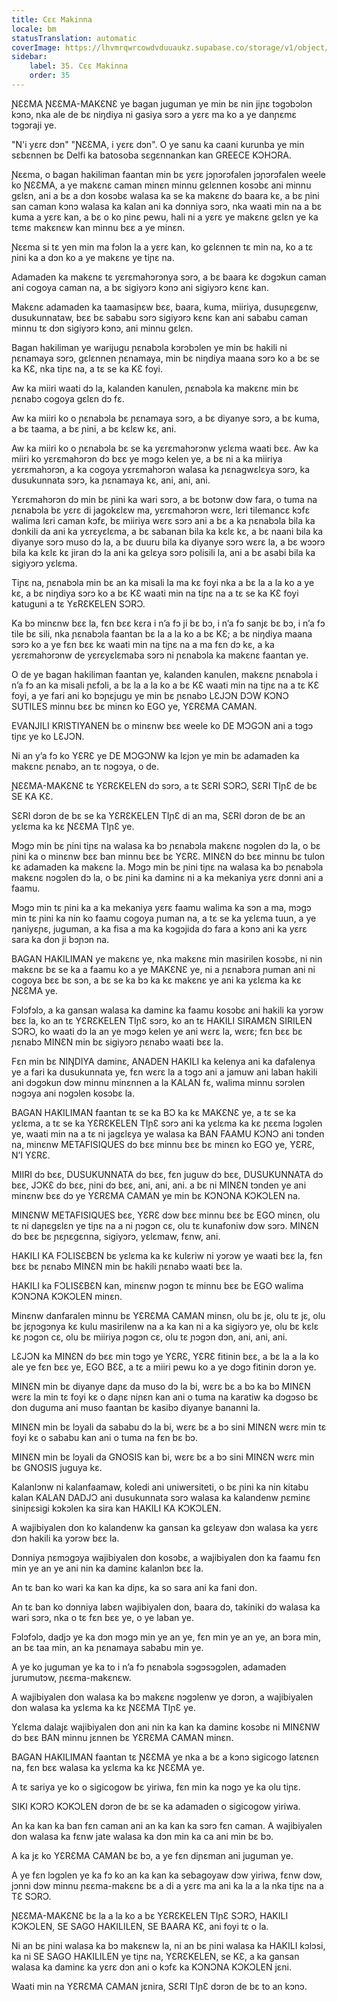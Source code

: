 ```yaml
---
title: Cɛɛ Makinna
locale: bm
statusTranslation: automatic
coverImage: https://lhvmrqwrcowdvduuaukz.supabase.co/storage/v1/object/public/strapi-uploads/small_cover-educacion-fundamental.webp-2d51a7828a2b1309555be27f7e2a61a0.webp
sidebar:
    label: 35. Cɛɛ Makinna
    order: 35
---
```

ƝƐƐMA ƝƐƐMA-MAKƐNƐ ye bagan juguman ye min bɛ nin jiɲɛ tɔgɔbɔlɔn kɔnɔ, nka ale de bɛ niŋdiya ni gasiya sɔrɔ a yɛrɛ ma ko a ye danɲɛmɛ tɔgɔraji ye.

"N'i yɛrɛ dɔn" "ƝƐƐMA, i yɛrɛ dɔn". O ye sanu ka caani kurunba ye min sɛbɛnnen bɛ Delfi ka batosoba sɛgɛnnankan kan GREECE KƆHƆRA.

Ɲɛɛma, o bagan hakiliman faantan min bɛ yɛrɛ jɔɲɔrɔfalen jɔɲɔrɔfalen weele ko ƝƐƐMA, a ye makɛnɛ caman minɛn minnu gɛlɛnnen kosɔbɛ ani minnu gɛlɛn, ani a bɛ a dɔn kosɔbɛ walasa ka se ka makɛnɛ dɔ baara kɛ, a bɛ ɲini san caman kɔnɔ walasa ka kalan ani ka dɔnniya sɔrɔ, nka waati min na a bɛ kuma a yɛrɛ kan, a bɛ o ko ɲinɛ pewu, hali ni a yɛrɛ ye makɛnɛ gɛlɛn ye ka tɛmɛ makɛnɛw kan minnu bɛɛ a ye minɛn.

Ɲɛɛma si tɛ yen min ma fɔlɔn la a yɛrɛ kan, ko gɛlɛnnen tɛ min na, ko a tɛ ɲini ka a dɔn ko a ye makɛnɛ ye tiɲɛ na.

Adamaden ka makɛnɛ tɛ yɛrɛmahɔrɔnya sɔrɔ, a bɛ baara kɛ dɔgɔkun caman ani cogoya caman na, a bɛ sigiyɔrɔ kɔnɔ ani sigiyɔrɔ kɛnɛ kan.

Makɛnɛ adamaden ka taamasiɲɛw bɛɛ, baara, kuma, miiriya, dusuɲɛgɛnw, dusukunnataw, bɛɛ bɛ sababu sɔrɔ sigiyɔrɔ kɛnɛ kan ani sababu caman minnu tɛ dɔn sigiyɔrɔ kɔnɔ, ani minnu gɛlɛn.

Bagan hakiliman ye warijugu ɲɛnabɔla kɔrɔbɔlen ye min bɛ hakili ni ɲɛnamaya sɔrɔ, gɛlɛnnen ɲɛnamaya, min bɛ niŋdiya maana sɔrɔ ko a bɛ se ka KƐ, nka tiɲɛ na, a tɛ se ka KƐ foyi.

Aw ka miiri waati dɔ la, kalanden kanulen, ɲɛnabɔla ka makɛnɛ min bɛ ɲɛnabɔ cogoya gɛlɛn dɔ fɛ.

Aw ka miiri ko o ɲɛnabɔla bɛ ɲɛnamaya sɔrɔ, a bɛ diyanye sɔrɔ, a bɛ kuma, a bɛ taama, a bɛ ɲini, a bɛ kɛlɛw kɛ, ani.

Aw ka miiri ko o ɲɛnabɔla bɛ se ka yɛrɛmahɔrɔnw yɛlɛma waati bɛɛ. Aw ka miiri ko yɛrɛmahɔrɔn dɔ bɛɛ ye mɔgɔ kelen ye, a bɛ ni a ka miiriya yɛrɛmahɔrɔn, a ka cogoya yɛrɛmahɔrɔn walasa ka ɲɛnagwɛlɛya sɔrɔ, ka dusukunnata sɔrɔ, ka ɲɛnamaya kɛ, ani, ani, ani.

Yɛrɛmahɔrɔn dɔ min bɛ ɲini ka wari sɔrɔ, a bɛ botɔnw dɔw fara, o tuma na ɲɛnabɔla bɛ yɛrɛ di jagokɛlɛw ma, yɛrɛmahɔrɔn wɛrɛ, lɛri tilemancɛ kɔfɛ walima lɛri caman kɔfɛ, bɛ miiriya wɛrɛ sɔrɔ ani a bɛ a ka ɲɛnabɔla bila ka dɔnkili da ani ka yɛrɛyɛlɛma, a bɛ sabanan bila ka kɛlɛ kɛ, a bɛ naani bila ka diyanye sɔrɔ muso dɔ la, a bɛ duuru bila ka diyanye sɔrɔ wɛrɛ la, a bɛ wɔɔrɔ bila ka kɛlɛ kɛ jiran dɔ la ani ka gɛlɛya sɔrɔ polisili la, ani a bɛ asabi bila ka sigiyɔrɔ yɛlɛma.

Tiɲɛ na, ɲɛnabɔla min bɛ an ka misali la ma kɛ foyi nka a bɛ la a la ko a ye kɛ, a bɛ niŋdiya sɔrɔ ko a bɛ KƐ waati min na tiɲɛ na a tɛ se ka KƐ foyi katuguni a tɛ YɛRƐKELEN SƆRƆ.

Ka bɔ minɛnw bɛɛ la, fɛn bɛɛ kɛra i n’a fɔ ji bɛ bɔ, i n’a fɔ sanjɛ bɛ bɔ, i n’a fɔ tile bɛ sili, nka ɲɛnabɔla faantan bɛ la a la ko a bɛ KƐ; a bɛ niŋdiya maana sɔrɔ ko a ye fɛn bɛɛ kɛ waati min na tiɲɛ na a ma fɛn dɔ kɛ, a ka yɛrɛmahɔrɔnw de yɛrɛyɛlɛmaba sɔrɔ ni ɲɛnabɔla ka makɛnɛ faantan ye.

O de ye bagan hakiliman faantan ye, kalanden kanulen, makɛnɛ ɲɛnabɔla i n’a fɔ an ka misali ɲɛfɔli, a bɛ la a la ko a bɛ KƐ waati min na tiɲɛ na a tɛ KƐ foyi, a ye fari ani ko bɔɲɛjugu ye min bɛ ɲɛnabɔ LƐJƆN DƆW KƆNƆ SUTILES minnu bɛɛ bɛ minɛn ko EGO ye, YƐRƐMA CAMAN.

EVANJILI KRISTIYANEN bɛ o minɛnw bɛɛ weele ko DE MƆGƆN ani a tɔgɔ tiɲɛ ye ko LƐJƆN.

Ni an y’a fɔ ko YƐRƐ ye DE MƆGƆNW ka lɛjɔn ye min bɛ adamaden ka makɛnɛ ɲɛnabɔ, an tɛ nɔgɔya, o de.

ƝƐƐMA-MAKƐNƐ tɛ YƐRƐKELEN dɔ sɔrɔ, a tɛ SƐRI SƆRƆ, SƐRI TIɲƐ de bɛ SE KA KƐ.

SƐRI dɔrɔn de bɛ se ka YƐRƐKELEN TIɲƐ di an ma, SƐRI dɔrɔn de bɛ an yɛlɛma ka kɛ ƝƐƐMA TIɲƐ ye.

Mɔgɔ min bɛ ɲini tiɲɛ na walasa ka bɔ ɲɛnabɔla makɛnɛ nɔgɔlen dɔ la, o bɛ ɲini ka o minɛnw bɛɛ ban minnu bɛɛ bɛ YƐRƐ. MINƐN dɔ bɛɛ minnu bɛ tulon kɛ adamaden ka makɛnɛ la. Mɔgɔ min bɛ ɲini tiɲɛ na walasa ka bɔ ɲɛnabɔla makɛnɛ nɔgɔlen dɔ la, o bɛ ɲini ka daminɛ ni a ka mekaniya yɛrɛ dɔnni ani a faamu.

Mɔgɔ min tɛ ɲini ka a ka mekaniya yɛrɛ faamu walima ka sɔn a ma, mɔgɔ min tɛ ɲini ka nin ko faamu cogoya ɲuman na, a tɛ se ka yɛlɛma tuun, a ye ŋaniyɛɲɛ, juguman, a ka fisa a ma ka kɔgɔjida dɔ fara a kɔnɔ ani ka yɛrɛ sara ka don ji bɔɲɔn na.

BAGAN HAKILIMAN ye makɛnɛ ye, nka makɛnɛ min masirilen kosɔbɛ, ni nin makɛnɛ bɛ se ka a faamu ko a ye MAKƐNƐ ye, ni a ɲɛnabɔra ɲuman ani ni cogoya bɛɛ bɛ sɔn, a bɛ se ka bɔ ka kɛ makɛnɛ ye ani ka yɛlɛma ka kɛ ƝƐƐMA ye.

Fɔlɔfɔlɔ, a ka gansan walasa ka daminɛ ka faamu kosɔbɛ ani hakili ka yɔrɔw bɛɛ la, ko an tɛ YƐRƐKELEN TIɲƐ sɔrɔ, ko an tɛ HAKILI SIRAMƐN SIRILEN SƆRƆ, ko waati dɔ la an ye mɔgɔ kelen ye ani wɛrɛ la, wɛrɛ; fɛn bɛɛ bɛ ɲɛnabɔ MINƐN min bɛ sigiyɔrɔ ɲɛnabɔ waati bɛɛ la.

Fɛn min bɛ NIŊDIYA daminɛ, ANADEN HAKILI ka kelenya ani ka dafalenya ye a fari ka dusukunnata ye, fɛn wɛrɛ la a tɔgɔ ani a jamuw ani laban hakili ani dɔgɔkun dɔw minnu minɛnnen a la KALAN fɛ, walima minnu sɔrɔlen nɔgɔya ani nɔgɔlen kosɔbɛ la.

BAGAN HAKILIMAN faantan tɛ se ka BƆ ka kɛ MAKƐNƐ ye, a tɛ se ka yɛlɛma, a tɛ se ka YƐRƐKELEN TIɲƐ sɔrɔ ani ka yɛlɛma ka kɛ ɲɛɛma lɔgɔlen ye, waati min na a tɛ ni jagɛlɛya ye walasa ka BAN FAAMU KƆNƆ ani tɔnden na, minɛnw METAFISIQUES dɔ bɛɛ minnu bɛɛ bɛ minɛn ko EGO ye, YƐRƐ, N’I YƐRƐ.

MIIRI dɔ bɛɛ, DUSUKUNNATA dɔ bɛɛ, fɛn juguw dɔ bɛɛ, DUSUKUNNATA dɔ bɛɛ, JƆKƐ dɔ bɛɛ, ɲini dɔ bɛɛ, ani, ani, ani. a bɛ ni MINƐN tɔnden ye ani minɛnw bɛɛ dɔ ye YƐRƐMA CAMAN ye min bɛ KƆNƆNA KƆKƆLEN na.

MINƐNW METAFISIQUES bɛɛ, YƐRƐ dɔw bɛɛ minnu bɛɛ bɛ EGO minɛn, olu tɛ ni daɲɛgɛlɛn ye tiɲɛ na a ni ɲɔgɔn cɛ, olu tɛ kunafoniw dɔw sɔrɔ. MINƐN dɔ bɛɛ bɛ ɲɛɲɛgɛnna, sigiyɔrɔ, yɛlɛmaw, fɛnw, ani.

HAKILI KA FƆLISƐBƐN bɛ yɛlɛma ka kɛ kulɛriw ni yɔrɔw ye waati bɛɛ la, fɛn bɛɛ bɛ ɲɛnabɔ MINƐN min bɛ hakili ɲɛnabɔ waati bɛɛ la.

HAKILI ka FƆLISƐBƐN kan, minɛnw ɲɔgɔn tɛ minnu bɛɛ bɛ EGO walima KƆNƆNA KƆKƆLEN minɛn.

Minɛnw danfaralen minnu bɛ YƐRƐMA CAMAN minɛn, olu bɛ jɛ, olu tɛ jɛ, olu bɛ jɛɲɔgɔnya kɛ kulu masirilenw na a ka kan ni a ka sigiyɔrɔ ye, olu bɛ kɛlɛ kɛ ɲɔgɔn cɛ, olu bɛ miiriya ɲɔgɔn cɛ, olu tɛ ɲɔgɔn dɔn, ani, ani, ani.

LƐJƆN ka MINƐN dɔ bɛɛ min tɔgɔ ye YƐRƐ, YƐRƐ fitinin bɛɛ, a bɛ la a la ko ale ye fɛn bɛɛ ye, EGO BƐƐ, a tɛ a miiri pewu ko a ye dɔgɔ fitinin dɔrɔn ye.

MINƐN min bɛ diyanye daɲɛ da muso dɔ la bi, wɛrɛ bɛ a bɔ ka bɔ MINƐN wɛrɛ la min tɛ foyi kɛ o daɲɛ niɲɛn kan ani o tuma na karatiw ka dɔgɔso bɛ don duguma ani muso faantan bɛ kasibɔ diyanye bananni la.

MINƐN min bɛ lɔyali da sababu dɔ la bi, wɛrɛ bɛ a bɔ sini MINƐN wɛrɛ min tɛ foyi kɛ o sababu kan ani o tuma na fɛn bɛ bɔ.

MINƐN min bɛ lɔyali da GNOSIS kan bi, wɛrɛ bɛ a bɔ sini MINƐN wɛrɛ min bɛ GNOSIS juguya kɛ.

Kalanlɔnw ni kalanfaamaw, koledi ani uniwersiteti, o bɛ ɲini ka nin kitabu kalan KALAN DADJƆ ani dusukunnata sɔrɔ walasa ka kalandenw ɲɛminɛ siniɲɛsigi kɔkɔlen ka sira kan HAKILI KA KƆKƆLEN.

A wajibiyalen don ko kalandenw ka gansan ka gɛlɛyaw dɔn walasa ka yɛrɛ dɔn hakili ka yɔrɔw bɛɛ la.

Dɔnniya ɲɛmɔgɔya wajibiyalen don kosɔbɛ, a wajibiyalen don ka faamu fɛn min ye an ye ani nin ka daminɛ kalanlɔn bɛɛ la.

An tɛ ban ko wari ka kan ka diɲɛ, ka so sara ani ka fani don.

An tɛ ban ko dɔnniya labɛn wajibiyalen don, baara dɔ, takiniki dɔ walasa ka wari sɔrɔ, nka o tɛ fɛn bɛɛ ye, o ye laban ye.

Fɔlɔfɔlɔ, dadjɔ ye ka dɔn mɔgɔ min ye an ye, fɛn min ye an ye, an bɔra min, an bɛ taa min, an ka ɲɛnamaya sababu min ye.

A ye ko juguman ye ka to i n’a fɔ ɲɛnabɔla sɔgɔsɔgɔlen, adamaden jurumutɔw, ɲɛɛma-makɛnɛw.

A wajibiyalen don walasa ka bɔ makɛnɛ nɔgɔlenw ye dɔrɔn, a wajibiyalen don walasa ka yɛlɛma ka kɛ ƝƐƐMA TIɲƐ ye.

Yɛlɛma dalajɛ wajibiyalen don ani nin ka kan ka daminɛ kosɔbɛ ni MINƐNW dɔ bɛɛ BAN minnu jɛnnen bɛ YƐRƐMA CAMAN minɛn.

BAGAN HAKILIMAN faantan tɛ ƝƐƐMA ye nka a bɛ a kɔnɔ sigicogo latɛnɛn na, fɛn bɛɛ walasa ka yɛlɛma ka kɛ ƝƐƐMA ye.

A tɛ sariya ye ko o sigicogow bɛ yiriwa, fɛn min ka nɔgɔ ye ka olu tiɲɛ.

SIKI KƆRƆ KƆKƆLEN dɔrɔn de bɛ se ka adamaden o sigicogow yiriwa.

An ka kan ka ban fɛn caman ani an ka kan ka sɔrɔ fɛn caman. A wajibiyalen don walasa ka fɛnw jate walasa ka dɔn min ka ca ani min bɛ bɔ.

A ka jɛ ko YƐRƐMA CAMAN bɛ bɔ, a ye fɛn diɲɛman ani juguman ye.

A ye fɛn lɔgɔlen ye ka fɔ ko an ka kan ka sebagoyaw dɔw yiriwa, fɛnw dɔw, jɔnni dɔw minnu ɲɛɛma-makɛnɛ bɛ a di a yɛrɛ ma ani ka la a la nka tiɲɛ na a TƐ SƆRƆ.

ƝƐƐMA-MAKƐNƐ bɛ la a la ko a bɛ YƐRƐKELEN TIɲƐ SƆRƆ, HAKILI KƆKƆLEN, SE SAGO HAKILILEN, SE BAARA KƐ, ani foyi tɛ o la.

Ni an bɛ ɲini walasa ka bɔ makɛnɛw la, ni an bɛ ɲini walasa ka HAKILI kɔlɔsi, ka ni SE SAGO HAKILILEN ye tiɲɛ na, YƐRƐKELEN, se KƐ, a ka gansan walasa ka daminɛ ka yɛrɛ dɔn ani o kɔfɛ ka KƆNƆNA KƆKƆLEN jɛni.

Waati min na YƐRƐMA CAMAN jɛnira, SƐRI TIɲƐ dɔrɔn de bɛ to an kɔnɔ.

